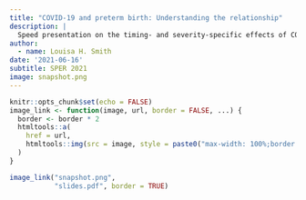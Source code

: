 ```yaml
---
title: "COVID-19 and preterm birth: Understanding the relationship"
description: |
  Speed presentation on the timing- and severity-specific effects of COVID-19 on preterm birth.
author:
  - name: Louisa H. Smith
date: '2021-06-16'
subtitle: SPER 2021
image: snapshot.png
---
```


```r
knitr::opts_chunk$set(echo = FALSE)
image_link <- function(image, url, border = FALSE, ...) {
  border <- border * 2
  htmltools::a(
    href = url,
    htmltools::img(src = image, style = paste0("max-width: 100%;border: ", border, "px solid;"), ...)
  )
}
```

```r
image_link("snapshot.png",
           "slides.pdf", border = TRUE)
```
